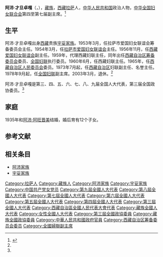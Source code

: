 '''阿沛·才旦卓嘎'''（{{bo|z='''ང་ཕོད་ཚེ་བརྟན་སྒྲོལ་དཀར་'''|p=Ngapoi Cedain Zhoigar|w=nga phod tshe brtan sgrol dkar}}，{{bd|1915年|9月|2012年|5月24日|catIdx=A阿}}），[[藏族|藏族]]，[[西藏|西藏]][[拉萨|拉萨]]人，[[中华人民共和国|中华人民共和国]]政治人物，[[中华全国妇女联合会|中华全国妇女联合会]]第四至第七届副主席。<ref name=hh>{{Cite web |url=http://news.xinhuanet.com/politics/2012-05/28/c_112053234.htm |title=阿沛·才旦卓嘎同志遗体在京火化，新华网，2012年05月28日 |access-date=2012年7月24日 |archive-date=2012年5月31日 |archive-url=https://web.archive.org/web/20120531090318/http://news.xinhuanet.com/politics/2012-05/28/c_112053234.htm |dead-url=no }}</ref>

== 生平 ==
阿沛·才旦卓嘎出身[[西藏|西藏]]贵族[[宇妥家族|宇妥家族]]。1953年3月，任拉萨市爱国妇女联谊会筹备委员会主任。1954年3月，任[[拉萨市爱国妇女联谊会|拉萨市爱国妇女联谊会]]主任。1956年11月，任[[西藏爱国妇女联谊会|西藏爱国妇女联谊会]]副主任。1959年，代理西藏妇联主任，同年出任[[西藏自治区筹备委员会|西藏自治区筹备委员会]]委员、[[全国妇联|全国妇联]]执行委员。1960年6月，任西藏妇联主任。1965年，任[[西藏自治区人民委员会|西藏自治区人民委员会]]委员。1973年7月起，任[[西藏自治区|西藏自治区]]妇联副主任、名誉主任。1978年9月起，任[[全国妇联|全国妇联]]副主席。2003年3月，退休。<ref name=hh/>

阿沛·才旦卓嘎是第三、四、五、六、七、八、九届全国人大代表，第三届全国政协委员。<ref name=hh/>

== 家庭 ==
1935年和[[阿沛·阿旺晋美|阿沛·阿旺晋美]]结婚，婚后育有12个子女。

== 参考文献 ==
{{reflist}}

== 相关条目 ==
* [[阿沛家族|阿沛家族]]
* [[宇妥家族|宇妥家族]]

{{中华全国妇女联合会第四届执行委员会}}
{{中华全国妇女联合会第五届执行委员会}}
{{中华全国妇女联合会第六届执行委员会}}
{{中华全国妇女联合会第七届执行委员会}}
{{阿沛·阿旺晋美家系}}

{{Authority control}}
{{DEFAULTSORT:Ngapoi阿沛}}
[[Category:拉萨人|Category:拉萨人]]
[[Category:藏族人|Category:藏族人]]
[[Category:阿沛家族|Category:阿沛家族]]
[[Category:宇妥家族|Category:宇妥家族]]
[[Category:中国共产党女党员|Category:中国共产党女党员]]
[[Category:第九屆全國人大代表|Category:第九屆全國人大代表]]
[[Category:第八屆全國人大代表|Category:第八屆全國人大代表]]
[[Category:第七屆全國人大代表|Category:第七屆全國人大代表]]
[[Category:第六屆全國人大代表|Category:第六屆全國人大代表]]
[[Category:第五屆全國人大代表|Category:第五屆全國人大代表]]
[[Category:第四屆全國人大代表|Category:第四屆全國人大代表]]
[[Category:第三屆全國人大代表|Category:第三屆全國人大代表]]
[[Category:西藏自治區全國人民代表大會代表|Category:西藏自治區全國人民代表大會代表]]
[[Category:藏族全國人大代表|Category:藏族全國人大代表]]
[[Category:女性全國人大代表|Category:女性全國人大代表]]
[[Category:第三屆全國政協委員|Category:第三屆全國政協委員]]
[[Category:藏族全國政協委員|Category:藏族全國政協委員]]
[[Category:中華人民共和國政府官員|Category:中華人民共和國政府官員]]
[[Category:西藏自治区筹备委员会委员|Category:西藏自治区筹备委员会委员]]
[[Category:全國婦聯副主席|Category:全國婦聯副主席]]